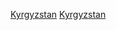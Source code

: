 {{Portal box|吉爾吉斯|體育運動}}
{{Year by category
|m=2
|c=0
|d=1
|y=2
|cat=吉爾吉斯體育
|sortkey=吉爾吉斯
|parent=各年份吉爾吉斯體育
|subcat=2012年吉爾吉斯
}}
[[Category:2012年各國體育|Kyrgyzstan]]
[[Category:2012年亞洲體育|Kyrgyzstan]]